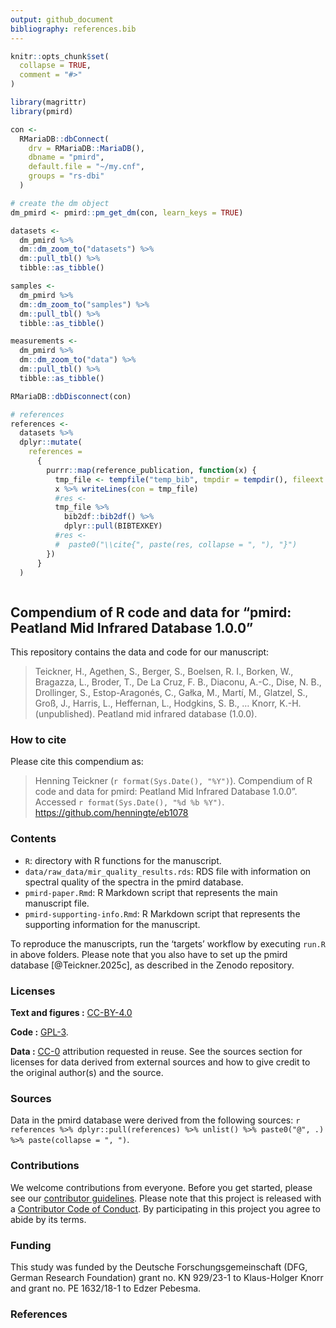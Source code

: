 ```yaml
---
output: github_document
bibliography: references.bib
---
```


<!-- README.md is generated from README.Rmd. Please edit that file -->

```r
knitr::opts_chunk$set(
  collapse = TRUE,
  comment = "#>"
)
```

```r
library(magrittr)
library(pmird)

con <-
  RMariaDB::dbConnect(
    drv = RMariaDB::MariaDB(),
    dbname = "pmird",
    default.file = "~/my.cnf",
    groups = "rs-dbi"
  )

# create the dm object
dm_pmird <- pmird::pm_get_dm(con, learn_keys = TRUE)

datasets <-
  dm_pmird %>%
  dm::dm_zoom_to("datasets") %>%
  dm::pull_tbl() %>%
  tibble::as_tibble()

samples <-
  dm_pmird %>%
  dm::dm_zoom_to("samples") %>%
  dm::pull_tbl() %>%
  tibble::as_tibble()

measurements <-
  dm_pmird %>%
  dm::dm_zoom_to("data") %>%
  dm::pull_tbl() %>%
  tibble::as_tibble()

RMariaDB::dbDisconnect(con)
```


```r
# references
references <-
  datasets %>%
  dplyr::mutate(
    references =
      {
        purrr::map(reference_publication, function(x) {
          tmp_file <- tempfile("temp_bib", tmpdir = tempdir(), fileext = ".bib")
          x %>% writeLines(con = tmp_file)
          #res <-
          tmp_file %>%
            bib2df::bib2df() %>%
            dplyr::pull(BIBTEXKEY)
          #res <-
          #  paste0("\\cite{", paste(res, collapse = ", "), "}")
        })
      }
  )



```


## Compendium of R code and data for "pmird: Peatland Mid Infrared Database 1.0.0"

This repository contains the data and code for our manuscript:

> Teickner, H., Agethen, S., Berger, S., Boelsen, R. I., Borken, W., Bragazza, L., Broder, T., De La Cruz, F. B., Diaconu, A.-C., Dise, N. B., Drollinger, S., Estop-Aragonés, C., Gałka, M., Martí, M., Glatzel, S., Groß, J., Harris, L., Heffernan, L., Hodgkins, S. B., … Knorr, K.-H. (unpublished). Peatland mid infrared database (1.0.0).


### How to cite

Please cite this compendium as:

> Henning Teickner (`r format(Sys.Date(), "%Y")`). Compendium of R code and data for pmird: Peatland Mid Infrared Database 1.0.0”. Accessed `r format(Sys.Date(), "%d %b %Y")`. <https://github.com/henningte/eb1078>

### Contents

- `R`: directory with R functions for the manuscript.
- `data/raw_data/mir_quality_results.rds`: RDS file with information on spectral quality of the spectra in the pmird database.
- `pmird-paper.Rmd`: R Markdown script that represents the main manuscript file.
- `pmird-supporting-info.Rmd`: R Markdown script that represents the supporting information for the manuscript.

To reproduce the manuscripts, run the 'targets' workflow by executing `run.R` in above folders. Please note that you also have to set up the pmird database [@Teickner.2025c], as described in the Zenodo repository.


### Licenses

**Text and figures :**  [CC-BY-4.0](http://creativecommons.org/licenses/by/4.0/)

**Code :** [GPL-3]().

**Data :** [CC-0](http://creativecommons.org/publicdomain/zero/1.0/) attribution requested in reuse. See the sources section for licenses for data derived from external sources and how to give credit to the original author(s) and the source.


### Sources

Data in the pmird database were derived from the following sources: `r references %>% dplyr::pull(references) %>% unlist() %>% paste0("@", .) %>% paste(collapse = ", ")`.


### Contributions

We welcome contributions from everyone. Before you get started, please see our [contributor guidelines](CONTRIBUTING.md). Please note that this project is released with a [Contributor Code of Conduct](CONDUCT.md). By participating in this project you agree to abide by its terms.

### Funding

This study was funded by the Deutsche Forschungsgemeinschaft (DFG, German Research Foundation) grant no. KN 929/23-1 to Klaus-Holger Knorr and grant no. PE 1632/18-1 to Edzer Pebesma.

### References